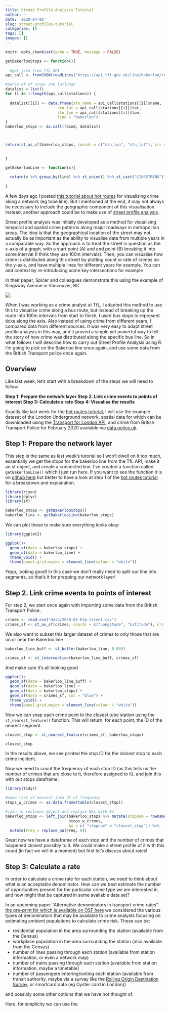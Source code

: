 ```yaml
---
title: Street Profile Analysis Tutorial
author: ~
date: '2020-04-06'
slug: street-profiles-tutorial
categories: []
tags: []
images: []
---
```


```r
knitr::opts_chunk$set(echo = TRUE, message = FALSE)

getBakerlooStops <- function(){
  
  #get json from TfL API
api_call <- fromJSON(readLines("https://api.tfl.gov.uk/line/bakerloo/route/sequence/outbound"))

#parse df of stops and latlongs
datalist = list()
for (i in 1:length(api_call$stations)) {
  
  datalist[[i]] <- data.frame(stn_name = api_call$stations[[i]]$name, 
                       stn_lat = api_call$stations[[i]]$lat, 
                       stn_lon = api_call$stations[[i]]$lon, 
                       line = "bakerloo")
}
bakerloo_stops <- do.call(rbind, datalist)



return(st_as_sf(bakerloo_stops, coords = c("stn_lon", "stn_lat"), crs = 4326))

  
}

getBakerlooLine <- function(x){
  
  return(x %>% group_by(line) %>% st_union() %>% st_cast("LINESTRING"))
  
}

```

A few days ago I posted [this tutorial about hot routes](https://rekadata.site/blog/hot-routes-tutorial/) for visualising crime along a network (eg tube line). But I mentioned at the end, it may not always be necessary to include the geographic component of this visualisation. Instead, another approach could be to make use of [street profile analysis](https://www.researchgate.net/publication/297605497_Street_profile_analysis_A_new_method_for_mapping_crime_on_major_roadways). 


Street profile analysis was initially developed as a method for visualising temporal and spatial crime patterns along major roadways in metropolitan areas. The idea is that the geographical location of the street may not actually be as important as the ability to visualise data from multiple years in a comparable way. So the approach is to treat the street in question as the x-axis of a graph, with a start point (A) and end point (B) breaking it into some interval (I think they use 100m intervals). Then, you can visualise how crime is distributed along this street by plotting count or rate of crimes on the y-axis, and have multiple lines for different years for example. You can add context by re-introducing some key intersections for example

In their paper, Spicer and colleagues demonstrate this using the example of Kingsway Avenue in Vancouver, BC

![](/img/kingsway_spa.jpeg)

When I was working as a crime analyst at TfL, I adapted this method to use this to visualise crime along a bus route, but instead of breaking up the route into 100m intervals from start to finish, I used bus stops to represent ticks along the axis. Also instead of using crime from different years, I compared data from different sources. It was very easy to adapt street profile analysis in this way, and it proved a simple yet powerful way to tell the story of how crime was distributed along the specific bus line. So in what follows I will describe how to carry out Street Profile Analysis using R. I'm going to pick on the Bakerloo line once again, and use some data from the British Transport police once again.


## Overview

Like last week, let's start with a breakdown of the steps we will need to follow. 

**Step 1: Prepare the network layer** 
**Step 2. Link crime events to points of interest**
**Step 3: Calculate a rate**
**Step 4: Visualise the results**

Exactly like last week for the [hot routes tutorial](https://rekadata.site/blog/hot-routes-tutorial/), I will use the example dataset of the London Underground network, spatial data for which can be downloaded using the [Transport for London API](https://api-portal.tfl.gov.uk/docs), and crime from British Transport Police for February 2020 available via [data.police.uk](https://data.police.uk/). 


## Step 1: Prepare the network layer

This step is the same as last week's tutorial so I won't dwell on it too much, essentially we get the stops for the bakerloo line from the TfL API, make it an sf object, and create a connected line. I've created a function called `getBakerlooLine()` which I just run here. If you want to see the function it is on [github here]() but better to have a look at step 1 of the [hot routes tutorial](https://rekadata.site/blog/hot-routes-tutorial/) for a breakdown and explanation. 

```r

library(rjson)
library(dplyr)
library(sf)

bakerloo_stops <- getBakerlooStops()
bakerloo_line <- getBakerlooLine(bakerloo_stops)


```

We can plot these to make sure everything looks okay: 

```r

library(ggplot2)

ggplot()+ 
  geom_sf(data = bakerloo_stops) + 
  geom_sf(data = bakerloo_line) + 
  theme_void() + 
  theme(panel.grid.major = element_line(colour = "white"))

```

Yepp, looking good! In this case we don't really need to split our line into segments, so that's it for prepping our network layer!


## Step 2. Link crime events to points of interest

For step 2, we start once again with importing some data from the British Transport Police. 


```r

crimes <- read.csv("data/2020-02-btp-street.csv")
crimes_sf <- st_as_sf(crimes, coords = c("Longitude", "Latitude"), crs = 4326)

```

We also want to subset this larger dataset of crimes to only those that are on or near the Bakerloo line

```r

bakerloo_line_buff <- st_buffer(bakerloo_line, 0.005)

crimes_sf <- st_intersection(bakerloo_line_buff, crimes_sf)

```


And make sure it's all looking good


```r

ggplot()+ 
  geom_sf(data = bakerloo_line_buff) + 
  geom_sf(data = bakerloo_line) + 
  geom_sf(data = bakerloo_stops) + 
  geom_sf(data = crimes_sf, col = "blue") + 
  theme_void() + 
  theme(panel.grid.major = element_line(colour = "white"))


```

Now we can snap each crime point to the closest tube station using the `st_nearest_feature()` function. This will return, for each point, the ID of the nearest segment. 

```r

closest_stop <- st_nearest_feature(crimes_sf, bakerloo_stops)

closest_stop

```


In the results above, we see printed the stop ID for the closest stop to each crime incident. 

Now we need to count the frequency of each stop ID (as this tells us the number of crimes that are close to it, therefore assigned to it), and join this with out stops dataframe: 

```r

library(tidyr)

#make list of nearest into df of frequency
stops_w_crimes <- as.data.frame(table(closest_stop))

#join to sections object and replace NAs with 0s
bakerloo_stops <- left_join(bakerloo_stops %>% mutate(stopnum = rownames(.)), 
                            stops_w_crimes, 
                            by = c( "stopnum" = "closest_stop")) %>% 
  mutate(Freq = replace_na(Freq, 0)) 


```

Great now we have a dataframe of each stop and the number of crimes that happened closest possibly to it. We could make a street profile of it with this count (in fact we will in a moment) but first let's discuss about rates!

## Step 3: Calculate a rate

In order to calculate a crime rate for each station, we need to think about what is an acceptable denominator. How can we best estimate the number of opportunities present for the particular crime type we are interested in, and how might that be captured in some available data set?

In an upcoming paper "Alternative denominators in transport crime rates" [the pre-print for which is available on OSF here](https://osf.io/5qv38/) we considered the various types of denominators that may be available to crime analysts focusing on estimating ambient populations to calculate crime risk. These can be: 

- residential population in the area surrounding the station (available from the Census)
- workplace population in the area surrounding the station (also available from the Census)
- number of lines passing through each station (available from station information, or even a network map)
- number of trains passing through each station (available from station information, maybe a timetable)
- number of passengers entering/exiting each station (available from transit authority, maybe via a survey like the [Rolling Origin Destination Survey](https://data.london.gov.uk/dataset/tfl-rolling-origin-and-destination-survey), or smartcard data (eg Oyster card in London))

and possibly some other options that we have not thought of. 


Here, for simplicity we can use the 




